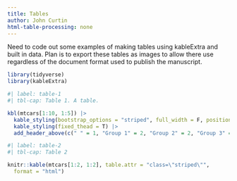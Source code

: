 ```yaml
---
title: Tables
author: John Curtin
html-table-processing: none
---
```


Need to code out some examples of making tables using kableExtra and built in data.  Plan is to export these tables as images to allow there use regardless of the document format used to publish the manuscript.

```r
library(tidyverse)
library(kableExtra)
```

```r
#| label: table-1
#| tbl-cap: Table 1. A table.

kbl(mtcars[1:10, 1:5]) |>
  kable_styling(bootstrap_options = "striped", full_width = F, position = "float_right") |>
  kable_styling(fixed_thead = T) |>
  add_header_above(c(" " = 1, "Group 1" = 2, "Group 2" = 2, "Group 3" = 1))

```

```r
#| label: table-2
#| tbl-cap: Table 2

knitr::kable(mtcars[1:2, 1:2], table.attr = "class=\"striped\"",
  format = "html")

```

